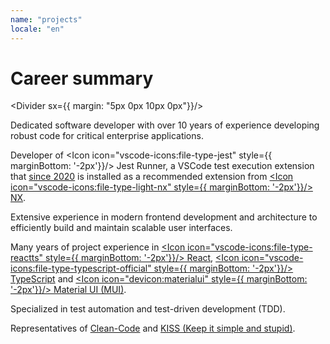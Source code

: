```yaml
---
name: "projects"
locale: "en"
---
```



# Career summary

<Divider sx={{ margin: "5px 0px 10px 0px"}}/>

Dedicated software developer with over 10 years of experience developing robust code for critical enterprise applications.

Developer of <Link href="#openSource" underline="none"><Icon icon="vscode-icons:file-type-jest" style={{ marginBottom: '-2px'}}/> Jest Runner</Link>, a VSCode test execution extension that [since 2020](https://github.com/nrwl/nx/issues/3868) is installed as a recommended extension from [<Icon icon="vscode-icons:file-type-light-nx" style={{ marginBottom: '-2px'}}/> NX](https://nx.dev/).

Extensive experience in modern frontend development and architecture to efficiently build and maintain scalable user interfaces.

Many years of project experience in [<Icon icon="vscode-icons:file-type-reactts" style={{ marginBottom: '-2px'}}/> React](https://react.dev/), [<Icon icon="vscode-icons:file-type-typescript-official" style={{ marginBottom: '-2px'}}/> TypeScript](https://www.typescriptlang.org/) and [<Icon icon="devicon:materialui" style={{ marginBottom: '-2px'}}/> Material UI (MUI)](https://mui.com/).

Specialized in test automation and test-driven development (TDD).

Representatives of [Clean-Code](https://www.youtube.com/watch?v=UjhX2sVf0eg) and [KISS (Keep it simple and stupid)](https://wiki.archlinux.de/title/KISS-Prinzip).